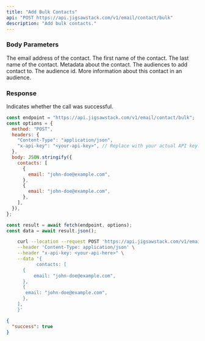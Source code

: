 ```yaml
---
title: "Add Bulk Contacts"
api: "POST https://api.jigsawstack.com/v1/email/contact/bulk"
description: "Add bulk contacts."
---
```


### Body Parameters

<ParamField body="contacts" type="array<object>" required>
<Expandable title="property">
<ParamField body="email" type="string" required>
The email address of the contact.
</ParamField>
<ParamField body="first_name" type="string">
The first name of the contact.
</ParamField>
<ParamField body="last_name" type="string">The last name of the contact.</ParamField>

<ParamField body="metadata" type="object">
  Metadata about the contact.
</ParamField>

<ParamField body="audiences" type="array">
  The audiences to add contact to.
  <Expandable title="property">
    <ParamField body="audience_id" type="string">
      The audience id.
    </ParamField>
    <ParamField body="audience_metadata" type="object">
      More information about this contact in an audience.
    </ParamField>
  </Expandable>
</ParamField>

</Expandable>
</ParamField>

<Snippet file="header.mdx" />

### Response

<ResponseField name="success" type="boolean">
  Indicates whether the call was successful.
</ResponseField>

<RequestExample>

```javascript Node.js
const endpoint = "https://api.jigsawstack.com/v1/email/contact/bulk";
const options = {
  method: "POST",
  headers: {
    "Content-Type": "application/json",
    "x-api-key": "<your-api-key>", // Replace with your actual API key.
  },
  body: JSON.stringify({
    contacts: [
      {
        email: "john-doe@example.com",
      },
      {
        email: "john-doe@example.com",
      },
    ],
  }),
};

const result = await fetch(endpoint, options);
const data = await result.json();
```

```bash cURL
    curl --location --request POST 'https://api.jigsawstack.com/v1/email/contact/bulk' \
    --header 'Content-Type: application/json' \
    --header "x-api-key: <your-api-here>" \
    --data '{
           contacts: [
      {
          email: "john-doe@example.com",
      },
      {
       email: "john-doe@example.com",
      },
    ],
    }'
```

</RequestExample>

<ResponseExample>

```json Response
{
  "success": true
}
```

</ResponseExample>
